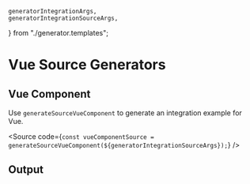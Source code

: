     generatorIntegrationArgs,
    generatorIntegrationSourceArgs,
} from "./generator.templates";

<Meta title="Code Generators/Vue" />

# Vue Source Generators

## Vue Component

Use `generateSourceVueComponent` to generate an integration example for Vue.

<Source
    code={`
const vueComponentSource = generateSourceVueComponent(${generatorIntegrationSourceArgs});
`}
/>

## Output

<Source
    dark
    language="html"
    code={generateSourceVueComponent(generatorIntegrationArgs)}
/>

